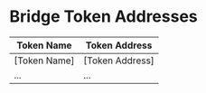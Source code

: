 # Bridge Token Addresses

| Token Name    | Token Address    |
| ------------- | ---------------- |
| \[Token Name] | \[Token Address] |
| ...           | ...              |
